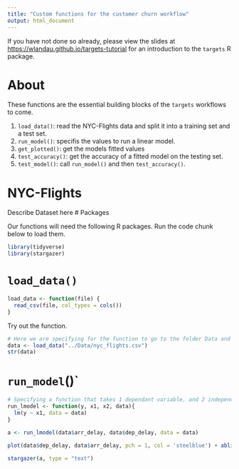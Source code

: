 ```yaml
---
title: "Custom functions for the customer churn workflow"
output: html_document
---
```


If you have not done so already, please view the slides at <https://wlandau.github.io/targets-tutorial> for an introduction to the `targets` R package.

# About



 These functions are the essential building blocks of the `targets` workflows to come.

1. `load_data()`: read the NYC-Flights data and split it into a training set and a test set.
2. `run_model()`: specifis the values to run a linear model.
3. `get_plotted()`: get the models fitted values
3. `test_accuracy()`: get the accuracy of a fitted  model on the testing set.
4. `test_model()`: call `run_model()` and then `test_accuracy()`.


# NYC-Flights

Describe Dataset here 
# Packages

Our functions will need the following R packages. Run the code chunk below to load them.

```r

library(tidyverse)
library(stargazer)

```


# `load_data()`

```r
load_data <- function(file) {
  read_csv(file, col_types = cols())
}
```

Try out the function.

```r
# Here we are specifying for the function to go to the folder Data and load the nyc_flights file.
data <- load_data("../Data/nyc_flights.csv")
str(data)
```

# `run_model`()`


```r
# Specifying a function that takes 1 dependant variable, and 2 independent ones 
run_lmodel <- function(y, x1, x2, data){
  lm(y ~ x1, data = data)
}
```

```r
a <- run_lmodel(data$arr_delay, data$dep_delay, data = data)
```



```r
plot(data$dep_delay, data$arr_delay, pch = 1, col = 'steelblue') + abline(a)
```
```r
stargazer(a, type = "text")
```

